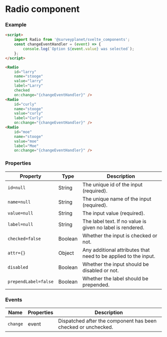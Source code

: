 

<Meta
	title="Form Inputs/Radio"
	component={Radio}
/>

# Radio component

<div id="example">
	<Story id="form-inputs-radio--multiple" />
</div>

### Example

```html
<script>
	import Radio from '@surveyplanet/svelte_components';
	const changeEventHandler = (event) => {
		console.log(`Option ${event.value} was selected`);
	};
</script>

<Radio
	id="larry"
	name="stooge"
	value="larry"
	label="Larry"
	checked
	on:change="{changeEventHandler}" />
<Radio
	id="curly"
	name="stooge"
	value="curly"
	label="Curly"
	on:change="{changeEventHandler}" />
<Radio
	id="moe"
	name="stooge"
	value="moe"
	label="Moe"
	on:change="{changeEventHandler}" />
```

### Properties

| Property             | Type    | Description                                                     |
| -------------------- | ------- | --------------------------------------------------------------- |
| `id=null`            | String  | The unique id of the input (required).                          |
| `name=null`          | String  | The unique name of the input (required).                        |
| `value=null`         | String  | The input value (required).                                     |
| `label=null`         | String  | The label text. If no value is given no label is rendered.      |
| `checked=false`      | Boolean | Whether the input is checked or not.                            |
| `attr={}`            | Object  | Any additional attributes that need to be applied to the input. |
| `disabled`           | Boolean | Whether the input should be disabled or not.                    |
| `prependLabel=false` | Boolean | Whether the label should be prepended.                          |

### Events

| Name     | Properties | Description                                                   |
| -------- | ---------- | ------------------------------------------------------------- |
| `change` | event      | Dispatched after the component has been checked or unchecked. |

